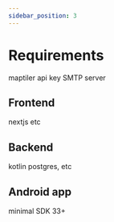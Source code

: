 ```yaml
---
sidebar_position: 3
---
```


# Requirements
maptiler api key
SMTP server

## Frontend

nextjs etc

## Backend

kotlin postgres, etc


## Android app

minimal SDK 33+